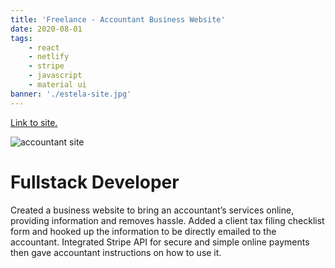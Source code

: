 ```yaml
---
title: 'Freelance - Accountant Business Website'
date: 2020-08-01
tags:
    - react
    - netlify
    - stripe
    - javascript
    - material ui
banner: './estela-site.jpg'
---
```


<a href="https://estelagabo.com/" target="_blank" rel="noopener noreferrer">
    Link to site.
</a>

![accountant site](./estela-site.jpg)

<h1>Fullstack Developer</h1>

Created a business website to bring an accountant’s services online, providing information and removes hassle.
Added a client tax filing checklist form and hooked up the information to be directly emailed to the accountant.
Integrated Stripe API for secure and simple online payments then gave accountant instructions on how to use it.
